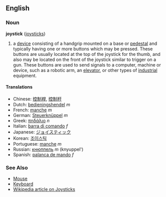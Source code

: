 ==English==
===Noun===
'''joystick''' ([[joysticks]])

# a [[device]] consisting of a handgrip mounted on a base or [[pedestal]] and typically having one or more buttons which may be pressed. These buttons are usually located at the top of the joystick for the thumb, and also may be located on the front of the joystick similar to trigger on a gun.  These buttons are used to send signals to a computer, machine or device, such as a robotic arm, an [[elevator]], or other types of [[industrial]] equipment.

====Translations====
*Chinese: [[控制桿]], [[控制杆]]
*Dutch: [[bedieningshendel]] ''m''
*French: [[manche]] ''m''
*German: [[Steuerknüppel]] ''m''
*Greek: [[πηδάλιο]] ''n''
*Italian: [[barra di comando]] ''f''
*Japanese: [[ジョイスティック]]
*Korean: [[조이스틱]]
*Portuguese: [[manche]] ''m''
*Russian: [[кнюппель]] ''m'' (knyuppel')
*Spanish: [[palanca de mando]] ''f''

===See Also===
* [[Mouse]]
* [[Keyboard]]
* [[w:Joystick|Wikipedia article on Joysticks]]